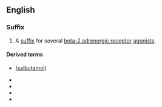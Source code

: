 {{also|Terol}}
==English==

===Suffix===
{{head|en|suffix}}

# {{lb|en|chemistry}} A [[suffix]] for several [[beta-2 adrenergic receptor]] [[agonists]].

====Derived terms====
* {{l|en|albuterol}} ([[salbutamol]])
* {{l|en|bitolterol}}
* {{l|en|formoterol}}
* {{l|en|levabuterol}}
* {{l|en|salmeterol}}